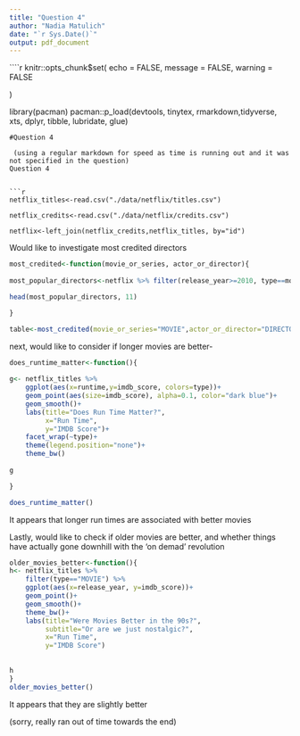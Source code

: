 ---
title: "Question 4"
author: "Nadia Matulich"
date: "`r Sys.Date()`"
output: pdf_document
---

````{r setup, include=FALSE}
knitr::opts_chunk$set(
	echo = FALSE,
	message = FALSE,
	warning = FALSE
	
)

library(pacman)
pacman::p_load(devtools, tinytex, rmarkdown,tidyverse, xts, dplyr, tibble, lubridate, glue)



```
#Question 4
 
 (using a regular markdown for speed as time is running out and it was not specified in the question)
Question 4


```{r Loading Data: Netflix}

netflix_titles<-read.csv("./data/netflix/titles.csv")

netflix_credits<-read.csv("./data/netflix/credits.csv")

netflix<-left_join(netflix_credits,netflix_titles, by="id")

```

Would like to investigate most credited directors


```{r Most Popular director}

most_credited<-function(movie_or_series, actor_or_director){
    
most_popular_directors<-netflix %>% filter(release_year>=2010, type==movie_or_series, role==actor_or_director) %>% filter(production_countries=="['US']") %>% count(name) %>% arrange(desc(n))

head(most_popular_directors, 11)

}

table<-most_credited(movie_or_series="MOVIE",actor_or_director="DIRECTOR")

```

next, would like to consider if longer movies are better- 

```{r}

does_runtime_matter<-function(){
    
g<- netflix_titles %>% 
    ggplot(aes(x=runtime,y=imdb_score, colors=type))+
    geom_point(aes(size=imdb_score), alpha=0.1, color="dark blue")+
    geom_smooth()+
    labs(title="Does Run Time Matter?",
         x="Run Time",
         y="IMDB Score")+
    facet_wrap(~type)+
    theme(legend.position="none")+
    theme_bw()
    
g

}

does_runtime_matter()

```

It appears that longer run times are associated with better movies

Lastly, would like to check if older movies are better, and whether things have actually gone downhill with the 'on demad' revolution

```{r}
older_movies_better<-function(){
h<- netflix_titles %>% 
    filter(type=="MOVIE") %>% 
    ggplot(aes(x=release_year, y=imdb_score))+
    geom_point()+
    geom_smooth()+
    theme_bw()+
    labs(title="Were Movies Better in the 90s?",
         subtitle="Or are we just nostalgic?",
         x="Run Time",
         y="IMDB Score")
        
    
h
}
older_movies_better()
```
It appears that they are slightly better

(sorry, really ran out of time towards the end)



